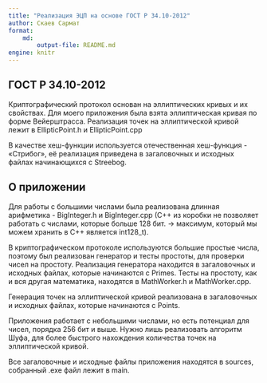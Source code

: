 ---
title: "Реализация ЭЦП на основе ГОСТ Р 34.10-2012"
author: Скаев Сармат
format: 
    md:
        output-file: README.md
engine: knitr
---

## ГОСТ Р 34.10-2012

Криптографический протокол основан на эллиптических кривых и их свойствах. Для моего приложения была взята эллиптическая кривая по форме Вейерштрасса.
Реализация точек на эллиптической кривой лежит в EllipticPoint.h и EllipticPoint.cpp

В качестве хеш-функции используется отечественная хеш-функция - «Стрибог», её реализация приведена в загаловочных и исходных файлах начинающихся с Streebog.

## О приложении

Для работы с большими числами была реализована длинная арифметика - BigInteger.h и BigInteger.cpp (C++ из коробки не позволяет работать с числами, которые больше 128 бит. -> максимум, который мы можем хранить в C++ является int128_t).

В криптографическом протоколе используются большие простые числа, поэтому был реализован генератор и тесты простоты, для проверки чисел на простоту. Реализация генератора находится в загаловочных и исходных файлах, которые начинаются с Primes. Тесты на простоту, как и вся другая математика, находятся в MathWorker.h и MathWorker.cpp.

Генерация точек на эллиптической кривой реализована в загаловочных и исходных файлах, которые начинаются с Points.

Приложения работает с небольшими числами, но есть потенциал для чисел, порядка 256 бит и выше. Нужно лишь реализовать алгоритм Шуфа, для более быстрого нахождения количества точек на эллиптической кривой. 

Все загаловочные и исходные файлы приложения находятся в sources, собранный .exe файл лежит в main.